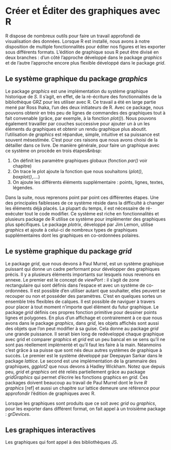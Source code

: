 # Créer et Éditer des graphiques avec R


R dispose de nombreux outils pour faire un travail approfondi de visualisation des données. Lorsque R est installé, nous avons à notre disposition de multiple fonctionnalités pour éditer nos figures et les exporter sous différents formats. L'édition de graphique sous R peut être divisé en deux branches : d'un côté l'approche développé dans le package _graphics_ et de l'autre l'approche encore plus flexible développé dans le package _grid_.


## Le système graphique du package _graphics_

Le package _graphics_ est une implémentation du système graphique historique de _S_. Il s'agit, en effet, de la ré-écriture des fonctionnalités de la bibliothèque GRZ pour les utiliser avec R. Ce travail a été en large partie mené par Ross Ihaka, l'un des deux initiateurs de R. Avec ce package, nous pouvons obtenir en très peu de lignes de commandes des graphiques tout à fait convenable (grâce, par exemple, à la fonction _plot()_). Nous pouvons également travailler par couches successive pour ajouter un à un les éléments du graphiques et obtenir un rendu graphique plus aboutit. l'utilisation de _graphics_ est répandue, simple, intuitive et sa puissance est souvent mésestimée. C'est pour ces raisons que nous avons choisi de la détailler dans ce livre. De manière générale, pour faire un graphique avec ce système on procède en trois étapes\&nbsp:

1. On définit les paramètre graphiques globaux (fonction _par()_ voir chapitre)
2. On trace le plot ajoute la fonction que nous souhaitons (_plot()_, _boxplot()_,....)
3. On ajoute les différents éléments supplémentaire : points, lignes, textes, légendes.

Dans la suite, nous reprenons point par point ces différentes étapes. Une des principales faiblesses de ce système réside dans la difficulté à changer les éléments déjà placés. La plupart du temps, il est nécessaire de ré-exécuter tout le code modifier. Ce système est riche en fonctionnalités et plusieurs package de R utilise ce système pour implémenter des graphiques plus spécifiques.
Le package _plotrix_, développé par Jim Lemon, utilise _graphics_ et ajoute à celui-ci de nombreux types de graphiques supplémentaires dont les graphiques en co-ordonnées polaires.



## Le système graphique du package _grid_

Le package _grid_, que nous devons à Paul Murrel, est un système graphique puissant qui donne un cadre performant pour développer des graphiques précis. Il y a plusieurs éléments importants sur lesquels nous revenons en annexe. Le premier est le concept de _viewPort_ : il s'agit de zone rectangulaire qui sont définis dans l'espace et avec un système de co-ordonnées. Il est possible d'en utiliser autant que souhaiter, elles peuvent se recouper ou non et posséder des paramètres. C'est en quelques sortes un ensemble très flexibles de calques. Il est possible de naviguer à travers pour placer à tout moment n'importe quel élément du futur graphique. Le package _grid_  définis ces propres fonction primitive pour dessiner points lignes et polygones. En plus d'un affichage et contrairement à ce que nous avons dans le package _graphics_, dans _grid_, les objets affichés sont aussi des objets que l'on peut modifier à sa guise. Cela donne au package _grid_ une grande puissance. Il serait bien long de redéveloppé chaque graphique avec grid et comparer _graphics_ et _grid_ est un peu bancal en se sens qu'il ne sont pas réellement implémenté et qu'il faut les faire à la main. Néanmoins c'est grâce à sa puisse que sont nés deux autres systèmes de graphique à succès. Le premier est le système développé par Deepayan Sarkar dans le package _lattice_. Le second est une implémentation de la grammaire des graphiques, _ggplot2_ que nous devons à Hadley Wickham. Notez que depuis peu, _grid_ et _graphics_ ont été reliés partiellement grâce au package _gridGraphics_ qui permet d'écrire les fonctions graphics en _grid_.
Ces packages doivent beaucoup au travail de Paul Murrel dont le livre _R graphics_ [ref] et aussi un chapitre sur lattice demeure une référence pour approfondir l'édition de graphiques avec R.

Lorsque les graphiques sont produits que ce soit avec _grid_ ou _graphics_, pour les exporter dans différent format, on fait appel à un troisième package : _grDevices_.


## Les graphiques interactives

Les graphiques qui font appel à des bibliothèques JS.

